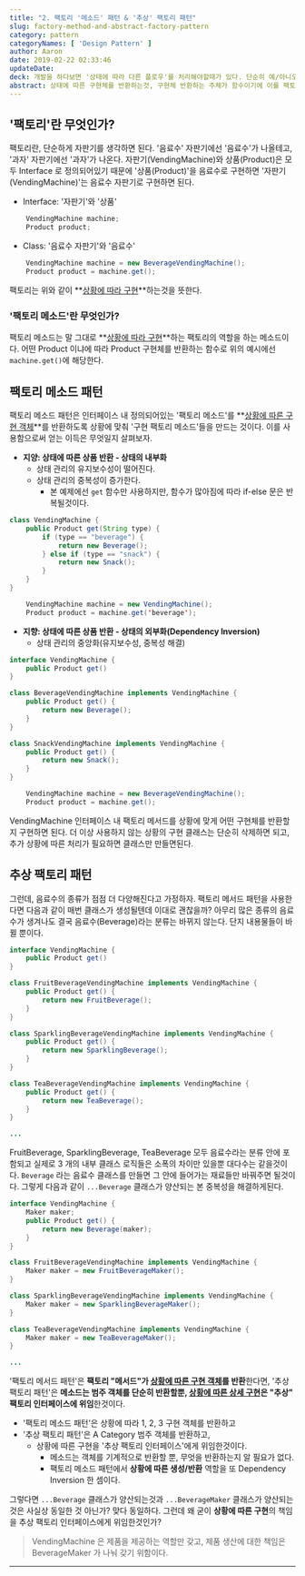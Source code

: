 ```yaml
---
title: "2. 팩토리 '메소드' 패턴 & '추상' 팩토리 패턴"
slug: factory-method-and-abstract-factory-pattern
category: pattern
categoryNames: [ 'Design Pattern' ]
author: Aaron
date: 2019-02-22 02:33:46
updateDate: 
deck: 개발을 하다보면 '상태에 따라 다른 플로우'를 처리해야할때가 있다. 단순히 예/아니오 같은 단일 상태라면 if 문을 사용하도록, 다중 상태라면 if-else 혹은 switch 를 사용하면 된다. 하지만 '다른 플로우'에 해당하는 로직이 복잡하다면, if-else 사이에 100줄이 넘는 코드가 들어가게 된다. 과연 재사용성이 높다고 할 수 있는가? 코드를 읽기 난해할뿐 아니라 100줄 사이에 반복되는 로직도 분명히 있을것이다. '다른 로직'과 '공통 로직'을 나누고 '다른 로직'에 해당하는 부분은 상태에 따라 다른 구현체를 반환하거나, 구현체를 만들어주는것에 해당하는 패턴이 필요하다.
abstract: 상태에 따른 구현체를 반환하는것, 구현체 반환하는 주체가 함수이기에 이를 팩토리 메소드라 부르며 해당 패턴을 '팩토리 메소드 패턴'이라고 부른다. 팩토리 메소드에게 '팩토리'를 뺏어서 메소드는 그냥 단순 구현체를 반환하도록, 상황에 따른 구현은 추상 팩토리 인터페이스에게 위임한것이 '추상 팩토리 패턴'이라고 부른다. 상황에 따른 구현(팩토리)을 메소드가 하면 팩토리 "메소드" 패턴, 인터페이스가 하면 "추상" 팩토리 패턴인것이다.
---
```


## '팩토리'란 무엇인가?

팩토리란, 단순하게 자판기를 생각하면 된다. '음료수' 자판기에선 '음료수'가 나올테고, '과자' 자판기에선 '과자'가 나온다. 자판기(VendingMachine)와 상품(Product)은 모두 Interface 로 정의되어있기 때문에 '상품(Product)'을 음료수로 구현하면 '자판기(VendingMachine)'는 음료수 자판기로 구현하면 된다.

- Interface: '자판기'와 '상품'
``` Java
	VendingMachine machine;
    Product product;
```

- Class: '음료수 자판기'와 '음료수'
``` Java
	VendingMachine machine = new BeverageVendingMachine();
    Product product = machine.get();
```

팩토리는 위와 같이 **<u>상황에 따라 구현</u>**하는것을 뜻한다.

### '팩토리 메소드'란 무엇인가?

팩토리 메소드는 말 그대로 **<u>상황에 따라 구현</u>**하는 팩토리의 역할을 하는 메소드이다. 어떤 Product 이냐에 따라 Product 구현체를 반환하는 함수로 위의 예시에선 `machine.get()`에 해당한다.

## 팩토리 메소드 패턴

팩토리 메소드 패턴은 인터페이스 내 정의되어있는 '팩토리 메소드'를 **<u>상황에 따른 구현 객체</u>**를 반환하도록 상황에 맞춰 '구현 팩토리 메소드'들을 만드는 것이다. 이를 사용함으로써 얻는 이득은 무엇일지 살펴보자.

- **지양: 상태에 따른 상품 반환 - 상태의 내부화**
	- 상태 관리의 유지보수성이 떨어진다.
	- 상태 관리의 중복성이 증가한다.
		- 본 예제에선 `get` 함수만 사용하지만, 함수가 많아짐에 따라 if-else 문은 반복될것이다.
``` Java
class VendingMachine {
	public Product get(String type) {
		if (type == "beverage") {
			return new Beverage();
		} else if (type == "snack") {
			return new Snack();
		}
	}
}
```

``` Java
	VendingMachine machine = new VendingMachine();
	Product product = machine.get('beverage');
```

- **지향: 상태에 따른 상품 반환 - 상태의 외부화(Dependency Inversion)**
	- 상태 관리의 중앙화(유지보수성, 중복성 해결)
``` Java
interface VendingMachine {
	public Product get()
}

class BeverageVendingMachine implements VendingMachine {
	public Product get() {
		return new Beverage();
	}
}

class SnackVendingMachine implements VendingMachine {
	public Product get() {
		return new Snack();
	}
}
```

``` Java
	VendingMachine machine = new BeverageVendingMachine();
    Product product = machine.get();
```

VendingMachine 인터페이스 내 팩토리 메서드를 상황에 맞게 어떤 구현체를 반환할지 구현하면 된다. 더 이상 사용하지 않는 상황의 구현 클래스는 단순히 삭제하면 되고, 추가 상황에 따른 처리가 필요하면 클래스만 만들면된다.

## 추상 팩토리 패턴

그런데, 음료수의 종류가 점점 더 다양해진다고 가정하자. 팩토리 메서드 패턴을 사용한다면 다음과 같이 매번 클래스가 생성될텐데 이대로 괜찮을까? 아무리 많은 종류의 음료수가 생겨나도 결국 음료수(Beverage)라는 분류는 바뀌지 않는다. 단지 내용물들이 바뀔 뿐이다.

``` Java
interface VendingMachine {
	public Product get()
}

class FruitBeverageVendingMachine implements VendingMachine {
	public Product get() {
		return new FruitBeverage();
	}
}

class SparklingBeverageVendingMachine implements VendingMachine {
	public Product get() {
		return new SparklingBeverage();
	}
}

class TeaBeverageVendingMachine implements VendingMachine {
	public Product get() {
		return new TeaBeverage();
	}
}

...
```

FruitBeverage, SparklingBeverage, TeaBeverage 모두 음료수라는 분류 안에 포함되고 실제로 3 개의 내부 클래스 로직들은 소폭의 차이만 있을뿐 대다수는 같을것이다. `Beverage` 라는 음료수 클래스를 만들면 그 안에 들어가는 재료들만 바꿔주면 될것이다. 그렇게 다음과 같이 `...Beverage` 클래스가 양산되는 본 중복성을 해결하게된다.

``` Java
interface VendingMachine {
	Maker maker;
	public Product get() {
		return new Beverage(maker);
	}
}

class FruitBeverageVendingMachine implements VendingMachine {
	Maker maker = new FruitBeverageMaker();
}

class SparklingBeverageVendingMachine implements VendingMachine {
	Maker maker = new SparklingBeverageMaker();
}

class TeaBeverageVendingMachine implements VendingMachine {
	Maker maker = new TeaBeverageMaker();
}

...
```

'팩토리 메서드 패턴'은 **팩토리 "메서드"가 <u>상황에 따른 구현 객체</u>를 반환**한다면, '추상 팩토리 패턴'은 **메소드는 범주 객체를 단순히 반환할뿐, <u>상황에 따른 상세 구현</u>은 "추상" 팩토리 인터페이스에 위임**한것이다.

- '팩토리 메소드 패턴'은 상황에 따라 1, 2, 3 구현 객체를 반환하고
- '추상 팩토리 패턴'은 A Category 범주 객체를 반환하고,
	- 상황에 따른 구현을 '추상 팩토리 인터페이스'에게 위임한것이다.
		- 메소드는 객체를 기계적으로 반환할 뿐, 무엇을 반환하는지 알 필요가 없다.
		- 팩토리 메소드 패턴에서 **상황에 따른 생성/반환** 역할을 또 Dependency Inversion 한 셈이다.

그렇다면 `...Beverage` 클래스가 양산되는것과 `...BeverageMaker` 클래스가 양산되는것은 사실상 동일한 것 아닌가? 맞다 동일하다. 그런데 왜 굳이 **상황에 따른 구현**의 책임을 추상 팩토리 인터페이스에게 위임한것인가? 

> VendingMachine 은 제품을 제공하는 역할만 갖고, 제품 생산에 대한 책임은 BeverageMaker 가 나눠 갖기 위함이다.

---